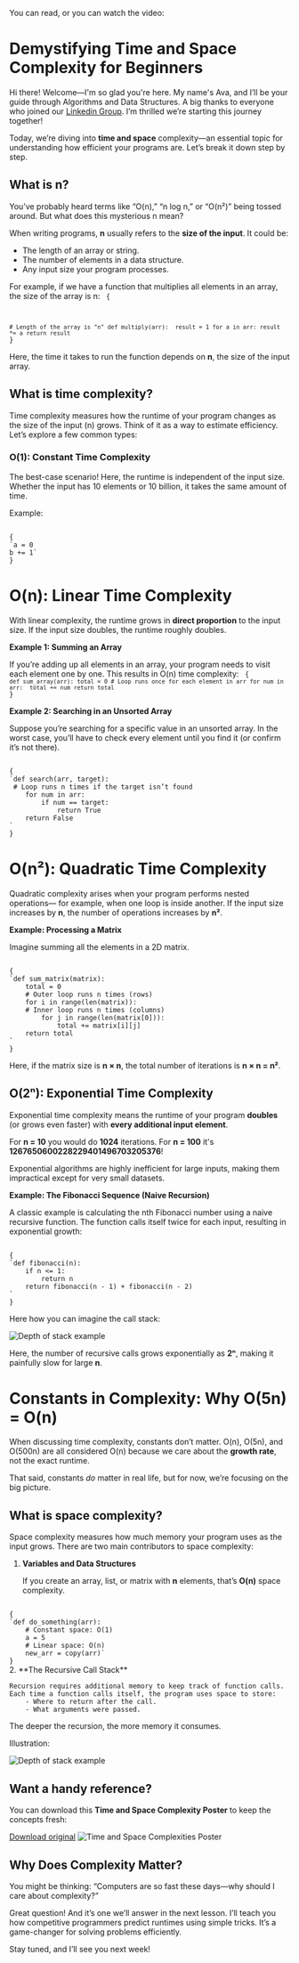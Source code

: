 

You can read, or you can watch the video:

<YoutubeShort code="8ZjgN0POkEo?si=pRSJIv_XUvBRSLiB"/>

# Demystifying Time and Space Complexity for Beginners

Hi there! Welcome—I'm so glad you're here.
My name's Ava, and I’ll be your guide through Algorithms and Data Structures.
A big thanks to everyone who joined our [Linkedin Group](https://www.linkedin.com/groups/12837112/).
I’m thrilled we’re starting this journey together!

Today, we’re diving into **time and space** complexity—an essential topic
for understanding how efficient your programs are.
Let’s break it down step by step.


## What is n?  

You’ve probably heard terms like “O(n),” “n log n,” or “O(n²)” being tossed around.
But what does this mysterious n mean?

When writing programs, **n** usually refers to the **size of the input**. It could be:

- The length of an array or string.
- The number of elements in a data structure.
- Any input size your program processes.

For example, if we have a function that multiplies all elements in an array, the size of the array is n:
<Code>
{

`# Length of the array is "n"
def multiply(arr): 
    result = 1
    for a in arr:
        result *= a
    return result
`
}
</Code>

Here, the time it takes to run the function depends on **n**, the size of the input array.

## What is time complexity? 

Time complexity measures how the runtime of your program changes
as the size of the input (n) grows.
Think of it as a way to estimate efficiency.
Let’s explore a few common types:


### O(1): Constant Time Complexity

The best-case scenario!
Here, the runtime is independent of the input size.
Whether the input has 10 elements or 10 billion,
 it takes the same amount of time.

Example:

<Code>
{
`a = 0
b += 1`
}
</Code>


# O(n): Linear Time Complexity

With linear complexity, the runtime grows in **direct proportion** to the input size. If the input size doubles, the runtime roughly doubles.

**Example 1: Summing an Array**

If you’re adding up all elements in an array, your program needs to visit each element one by one. This results in O(n) time complexity:
<Code>
{
`def sum_array(arr):
    total = 0
     # Loop runs once for each element in arr
    for num in arr: 
        total += num
    return total
`
}
</Code>

**Example 2: Searching in an Unsorted Array**

Suppose you’re searching for a specific value in an unsorted array.
In the worst case, you’ll have to check every element until you find it
 (or confirm it’s not there).

<Code>
{
`def search(arr, target):
 # Loop runs n times if the target isn’t found
    for num in arr:
        if num == target:
            return True
    return False
`
}
</Code>


# O(n²): Quadratic Time Complexity

Quadratic complexity arises when your program performs nested operations— for example, when one loop is inside another.
If the input size increases by **n**, the number of operations increases by **n²**.

**Example: Processing a Matrix**

Imagine summing all the elements in a 2D matrix.

<Code>
{
`def sum_matrix(matrix):
    total = 0
    # Outer loop runs n times (rows)
    for i in range(len(matrix)):
    # Inner loop runs n times (columns)  
        for j in range(len(matrix[0])):  
            total += matrix[i][j]
    return total
`
}
</Code>

Here, if the matrix size is **n × n**, the total number of iterations is **n × n = n²**.

## O(2ⁿ): Exponential Time Complexity


Exponential time complexity means the runtime of your program **doubles**
 (or grows even faster) with **every additional input element**.

 For **n = 10** you would do **1024** iterations. For **n = 100** it's **1267650600228229401496703205376**!

Exponential algorithms are highly inefficient for large inputs,
making them impractical except for very small datasets.

**Example: The Fibonacci Sequence (Naive Recursion)**

A classic example is calculating the nth Fibonacci number using a naive recursive function.
The function calls itself twice for each input, resulting in exponential growth:

<Code>
{
`def fibonacci(n):
    if n <= 1:
        return n
    return fibonacci(n - 1) + fibonacci(n - 2)
`
}
</Code>

Here how you can imagine the call stack:

<Image
      src="https://res.cloudinary.com/ava-coding-com/image/upload/v1737841808/Algorithms Book/9_16_Memoization_Dynamic_Programming_dg1nrg.png"
      width={960}
      height={540}
      alt="Depth of stack example"
/>

Here, the number of recursive calls grows exponentially as **2ⁿ**, making it painfully slow for large **n**.

# Constants in Complexity: Why O(5n) = O(n)

When discussing time complexity, constants don’t matter. O(n), O(5n), and O(500n) are all considered O(n) because we care about the **growth rate**, not the exact runtime.

That said, constants *do* matter in real life, but for now, we’re focusing on the big picture.

## What is space complexity?

Space complexity measures how much memory your program uses as the input grows. There are two main contributors to space complexity:

1. **Variables and Data Structures**
    
    If you create an array, list, or matrix with **n** elements, that’s **O(n)** space complexity.
<Code>
{
`def do_something(arr):
    # Constant space: O(1)
    a = 5
    # Linear space: O(n)
    new_arr = copy(arr)`
}
</Code>
2. **The Recursive Call Stack**

    Recursion requires additional memory to keep track of function calls. Each time a function calls itself, the program uses space to store:
        - Where to return after the call.
        - What arguments were passed.

The deeper the recursion, the more memory it consumes.

Illustration:

<Image
      src="https://res.cloudinary.com/ava-coding-com/image/upload/v1737832285/Algorithms Book/RecursionStack_gb8yr3.png"
      width={420}
      height={592}
      alt="Depth of stack example"
/>


## Want a handy reference?
You can download this **Time and Space Complexity Poster** to keep the concepts fresh:

[Download original](https://res.cloudinary.com/ava-coding-com/image/upload/v1647240152/Algorithms%20Book/1st_opening_ooh6yr.png)
<Image
      src="https://res.cloudinary.com/ava-coding-com/image/upload/v1647240152/Algorithms%20Book/1st_opening_ooh6yr.png"
      width={1000}
      height={500}
      alt="Time and Space Complexities Poster"
/>

## Why Does Complexity Matter?

You might be thinking: “Computers are so fast these days—why should I care about complexity?”

Great question! And it’s one we’ll answer in the next lesson. I’ll teach you how competitive programmers predict runtimes using simple tricks. It’s a game-changer for solving problems efficiently.

Stay tuned, and I’ll see you next week!